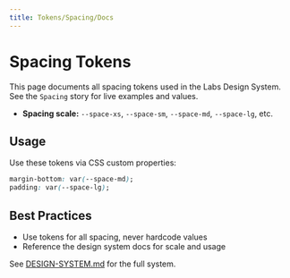 ```yaml
---
title: Tokens/Spacing/Docs
---
```


# Spacing Tokens

This page documents all spacing tokens used in the Labs Design System. See the `Spacing` story for live examples and values.

- **Spacing scale:** `--space-xs`, `--space-sm`, `--space-md`, `--space-lg`, etc.

## Usage

Use these tokens via CSS custom properties:

```css
margin-bottom: var(--space-md);
padding: var(--space-lg);
```

## Best Practices
- Use tokens for all spacing, never hardcode values
- Reference the design system docs for scale and usage

See [DESIGN-SYSTEM.md](../../../../DOCS/DESIGN-SYSTEM.md) for the full system.
